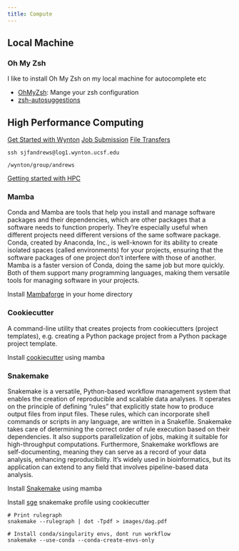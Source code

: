```yaml
---
title: Compute 
---
```


## Local Machine 

### Oh My Zsh
I like to install Oh My Zsh on my local machine for autocomplete etc 

- [OhMyZsh](https://github.com/ohmyzsh/ohmyzsh): Mange your zsh configuration 
- [zsh-autosuggestions](https://github.com/zsh-users/zsh-autosuggestions/)

## High Performance Computing

[Get Started with Wynton](https://wynton.ucsf.edu/hpc/get-started/access-cluster.html)
[Job Submission](https://wynton.ucsf.edu/hpc/scheduler/submit-jobs.html)
[File Transfers](https://wynton.ucsf.edu/hpc/transfers/files-and-directories.html)


`ssh sjfandrews@log1.wynton.ucsf.edu`

`/wynton/group/andrews`


[Getting started with HPC](https://code.sbamin.com/hpc/)


### Mamba 

Conda and Mamba are tools that help you install and manage software packages and their dependencies, which are other packages that a software needs to function properly. They're especially useful when different projects need different versions of the same software package. Conda, created by Anaconda, Inc., is well-known for its ability to create isolated spaces (called environments) for your projects, ensuring that the software packages of one project don't interfere with those of another. Mamba is a faster version of Conda, doing the same job but more quickly. Both of them support many programming languages, making them versatile tools for managing software in your projects.

Install [Mambaforge](https://github.com/conda-forge/miniforge#mambaforge) in your home directory

### Cookiecutter 
A command-line utility that creates projects from cookiecutters (project templates), e.g. creating a Python package project from a Python package project template.

Install [cookiecutter](https://cookiecutter.readthedocs.io/en/stable/installation.html) using mamba

### Snakemake 

Snakemake is a versatile, Python-based workflow management system that enables the creation of reproducible and scalable data analyses. It operates on the principle of defining "rules" that explicitly state how to produce output files from input files. These rules, which can incorporate shell commands or scripts in any language, are written in a Snakefile. Snakemake takes care of determining the correct order of rule execution based on their dependencies. It also supports parallelization of jobs, making it suitable for high-throughput computations. Furthermore, Snakemake workflows are self-documenting, meaning they can serve as a record of your data analysis, enhancing reproducibility. It's widely used in bioinformatics, but its application can extend to any field that involves pipeline-based data analysis.

Install [Snakemake](https://snakemake.readthedocs.io/en/stable/getting_started/installation.html#) using mamba

Install [sge](https://github.com/snakemake-profiles/sge) snakemake profile using cookiecutter

```
# Print rulegraph 
snakemake --rulegraph | dot -Tpdf > images/dag.pdf

# Install conda/singularity envs, dont run workflow
snakemake --use-conda --conda-create-envs-only
```